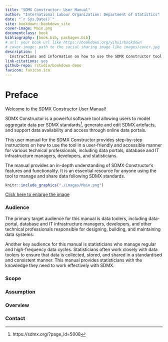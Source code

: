 ```yaml
--- 
title: "SDMX Constructor: User Manual"
author: "International Labour Organization: Department of Statistics"
date: "`r Sys.Date()`"
site: bookdown::bookdown_site
cover-image: Main.png
documentclass: book
bibliography: [book.bib, packages.bib]
# url: your book url like https://bookdown.org/yihui/bookdown
# cover-image: path to the social sharing image like images/cover.jpg
description: |
  Instructions and information on how to use the SDMX Constructor tool
link-citations: yes
github-repo: rstudio/bookdown-demo
favicon: favicon.ico
---
```


# Preface {-}

Welcome to the SDMX Constructor User Manual! 

SDMX Constructor is a powerful software tool allowing users to model aggregate data per SDMX standards^[https://sdmx.org/?page_id=5008], generate and edit SDMX artefacts, and support data availability and access through online data portals.

This user manual for the SDMX Constructor provides step-by-step instructions on how to use the tool in a user-friendly and accessible manner for various technical professionals, including data portals, database and IT infrastructure managers, developers, and statisticians. 

The manual provides an in-depth understanding of SDMX Constructor's features and functionality. It is an essential resource for anyone using the tool to manage and share data following SDMX standards.

```r
knitr::include_graphics("./images/Main.png")
```

[Click here to enlarge the image](images/Main.png)

### Audience {-}

The primary target audience for this manual is data toolers, including data-portal, database and IT infrastructure managers, developers, and other technical professionals responsible for designing, building, and maintaining data systems.

Another key audience for this manual is statisticians who manage regular and high-frequency data cycles. Statisticians often work closely with data toolers to ensure that data is collected, stored, and shared in a standardised and consistent manner. This manual provides statisticians with the knowledge they need to work effectively with SDMX.


### Scope {-}

### Assumption {-}

### Overview {-}

### Contact {-}
